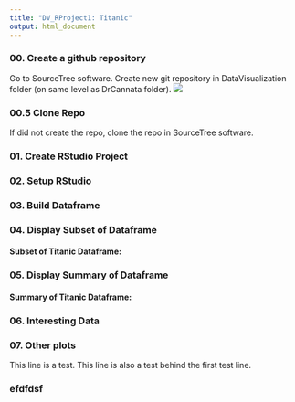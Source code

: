 ```yaml
---
title: "DV_RProject1: Titanic"
output: html_document
---
```


### 00. Create a github repository
Go to SourceTree software. Create new git repository in DataVisualization folder (on same level as DrCannata folder).
![](./creategit00.png)

### 00.5 Clone Repo
If did not create the repo, clone the repo in SourceTree software.

### 01. Create RStudio Project

### 02. Setup RStudio 

### 03. Build Dataframe

### 04. Display Subset of Dataframe

#### Subset of Titanic Dataframe:

### 05. Display Summary of Dataframe

#### Summary of Titanic Dataframe:

### 06. Interesting Data

### 07. Other plots
This line is a test.
This line is also a test behind the first test line.

### efdfdsf

